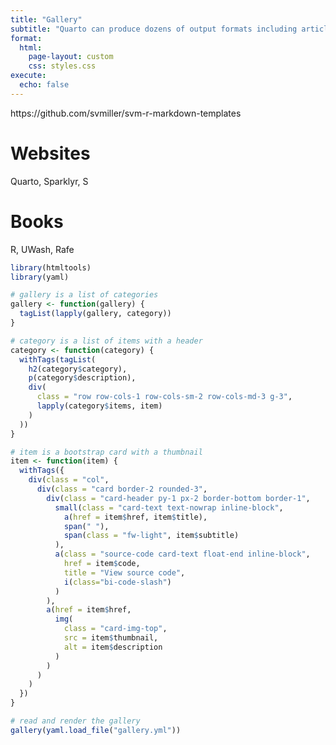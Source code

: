 ```yaml
---
title: "Gallery"
subtitle: "Quarto can produce dozens of output formats including articles, reports, presentations, interactive documents, websites, and books. Here are some examples for inspiration."
format:
  html:
    page-layout: custom
    css: styles.css
execute:
  echo: false
---
```


::: {.hidden}

https://github.com/svmiller/svm-r-markdown-templates

# Websites

Quarto, Sparklyr, S


# Books

R, UWash, Rafe

:::



```r
library(htmltools)
library(yaml)

# gallery is a list of categories
gallery <- function(gallery) {
  tagList(lapply(gallery, category))
}

# category is a list of items with a header
category <- function(category) {
  withTags(tagList(
    h2(category$category),
    p(category$description),
    div(
      class = "row row-cols-1 row-cols-sm-2 row-cols-md-3 g-3",
      lapply(category$items, item)
    )
  ))
}

# item is a bootstrap card with a thumbnail
item <- function(item) {
  withTags({
    div(class = "col",
      div(class = "card border-2 rounded-3",
        div(class = "card-header py-1 px-2 border-bottom border-1",
          small(class = "card-text text-nowrap inline-block",
            a(href = item$href, item$title), 
            span(" "),
            span(class = "fw-light", item$subtitle)
          ),
          a(class = "source-code card-text float-end inline-block", 
            href = item$code,
            title = "View source code",
            i(class="bi-code-slash")
          )
        ),
        a(href = item$href,
          img(
            class = "card-img-top",
            src = item$thumbnail,
            alt = item$description
          )
        )
      )
    )
  })
}

# read and render the gallery
gallery(yaml.load_file("gallery.yml"))
```


